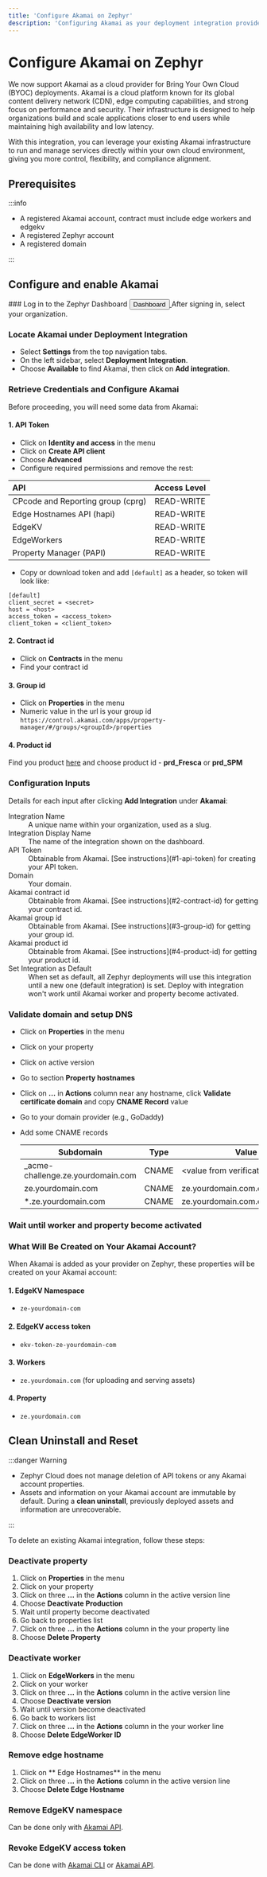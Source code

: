 ```yaml
---
title: 'Configure Akamai on Zephyr'
description: 'Configuring Akamai as your deployment integration provider on Zephyr'
---
```



# Configure Akamai on Zephyr

We now support Akamai as a cloud provider for Bring Your Own Cloud (BYOC) deployments. Akamai is a cloud platform known for its global content delivery network (CDN), edge computing capabilities, and strong focus on performance and security. Their infrastructure is designed to help organizations build and scale applications closer to end users while maintaining high availability and low latency.

With this integration, you can leverage your existing Akamai infrastructure to run and manage services directly within your own cloud environment, giving you more control, flexibility, and compliance alignment.

## Prerequisites

:::info

- A registered Akamai account, contract must include edge workers and edgekv
- A registered Zephyr account
- A registered domain

:::

## Configure and enable Akamai

<Steps>
### Log in to the Zephyr Dashboard
<a href="https://app.zephyr-cloud.io">
<Button variant="outline" className="hover:bg-zinc-100 hover:text-black">Dashboard</Button>
</a>
After signing in, select your organization.
<br/>

### Locate Akamai under Deployment Integration

- Select **Settings** from the top navigation tabs.
- On the left sidebar, select **Deployment Integration**.
- Choose **Available** to find Akamai, then click on **Add integration**.

### Retrieve Credentials and Configure Akamai

Before proceeding, you will need some data from Akamai:

#### 1. API Token

- Click on **Identity and access** in the menu
- Click on **Create API client**
- Choose **Advanced**
- Configure required permissions and remove the rest:

| API                               | Access Level |
| :-------------------------------- | :----------: |
| CPcode and Reporting group (cprg) | READ-WRITE   |
| Edge Hostnames API (hapi)         | READ-WRITE   |
| EdgeKV                            | READ-WRITE   |
| EdgeWorkers                       | READ-WRITE   |
| Property Manager (PAPI)           | READ-WRITE   |

- Copy or download token and add `[default]` as a header, so token will look like:
```
[default]
client_secret = <secret>
host = <host>
access_token = <access_token>
client_token = <client_token>
```

#### 2. Contract id

- Click on **Contracts** in the menu
- Find your contract id

#### 3. Group id

- Click on **Properties** in the menu
- Numeric value in the url is your group id `https://control.akamai.com/apps/property-manager/#/groups/<groupId>/properties`

#### 4. Product id

Find you product [here](https://techdocs.akamai.com/property-mgr/reference/id-prefixes#common-product-ids) and choose product id - **prd_Fresca** or **prd_SPM**


### Configuration Inputs

Details for each input after clicking **Add Integration** under **Akamai**:

<dt>Integration Name</dt>
<dd>
  A unique name within your organization, used as a slug.
</dd>

<dt>Integration Display Name</dt>
<dd>
  The name of the integration shown on the dashboard.
</dd>

<dt>API Token</dt>
<dd>
  Obtainable from Akamai. [See instructions](#1-api-token) for creating your API token.
</dd>

<dt>Domain</dt>
<dd>
  Your domain.
</dd>

<dt>Akamai contract id</dt>
<dd>
  Obtainable from Akamai. [See instructions](#2-contract-id) for getting your contract id.
</dd>

<dt>Akamai group id</dt>
<dd>
  Obtainable from Akamai. [See instructions](#3-group-id) for getting your group id.
</dd>

<dt>Akamai product id</dt>
<dd>
  Obtainable from Akamai. [See instructions](#4-product-id) for getting your product id.
</dd>

<dt>Set Integration as Default</dt>
<dd>
  When set as default, all Zephyr deployments will use this integration until a
  new one (default integration) is set. Deploy with integration won't work until Akamai worker and property become activated.
</dd>

### Validate domain and setup DNS

- Click on **Properties** in the menu
- Click on your property
- Click on active version
- Go to section **Property hostnames**
- Click on **...** in **Actions** column near any hostname, click **Validate certificate domain** and copy **CNAME Record** value
- Go to your domain provider (e.g., GoDaddy)
- Add some CNAME records

  | Subdomain                         | Type  | Value                                      |
  |-----------------------------------|-------|--------------------------------------------|
  | _acme-challenge.ze.yourdomain.com | CNAME | &lt;value from verification record&gt;   |
  | ze.yourdomain.com                 | CNAME | ze.yourdomain.com.edgesuite.net.           |
  | *.ze.yourdomain.com               | CNAME | ze.yourdomain.com.edgesuite.net.           |

### Wait until worker and property become activated

</Steps>

### What Will Be Created on Your Akamai Account?

When Akamai is added as your provider on Zephyr, these properties will be created on your Akamai account:

#### 1. EdgeKV Namespace

- `ze-yourdomain-com`

#### 2. EdgeKV access token

- `ekv-token-ze-yourdomain-com`

#### 3. Workers

- `ze.yourdomain.com` (for uploading and serving assets)

#### 4. Property

- `ze.yourdomain.com`

## Clean Uninstall and Reset

:::danger Warning

- Zephyr Cloud does not manage deletion of API tokens or any Akamai account properties.
- Assets and information on your Akamai account are immutable by default. During a **clean uninstall**, previously deployed assets and information are unrecoverable.

:::

To delete an existing Akamai integration, follow these steps:

### Deactivate property

1. Click on **Properties** in the menu
2. Click on your property
3. Click on three **...** in the **Actions** column in the active version line
4. Choose **Deactivate Production**
5. Wait until property become deactivated
6. Go back to properties list
7. Click on three **...** in the **Actions** column in the your property line
8. Choose **Delete Property**

### Deactivate worker

1. Click on **EdgeWorkers** in the menu
2. Click on your worker
3. Click on three **...** in the **Actions** column in the active version line
4. Choose **Deactivate version**
5. Wait until version become deactivated
6. Go back to workers list
7. Click on three **...** in the **Actions** column in the your worker line
8. Choose **Delete EdgeWorker ID**

### Remove edge hostname

1. Click on ** Edge Hostnames** in the menu
2. Click on three **...** in the **Actions** column in the active version line
3. Choose **Delete Edge Hostname**

### Remove EdgeKV namespace

Can be done only with [Akamai API](https://techdocs.akamai.com/edgekv/reference/delete-namespace).

### Revoke EdgeKV access token

Can be done with [Akamai CLI](https://github.com/akamai/cli-edgeworkers/blob/master/docs/edgekv_cli.md#revoke-access-token) or [Akamai API](https://techdocs.akamai.com/edgekv/reference/delete-namespace).
